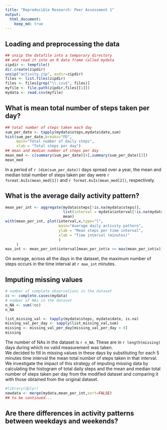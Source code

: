 ```yaml
---
title: "Reproducible Research: Peer Assessment 1"
output: 
  html_document:
    keep_md: true
---
```



## Loading and preprocessing the data

```r
## unzip the datafile into a temporary directory 
## and read it into an R data frame called mydata
zipdir <- tempfile()
dir.create(zipdir)
unzip("activity.zip", exdir=zipdir)
files <- list.files(zipdir)
files <- files[grep("\\.csv$", files)] 
myfile <- file.path(zipdir,files[[1]])
mydata <- read.csv(myfile)
```


## What is mean total number of steps taken per day?

```r
## total number of steps taken each day
sum_per_date <- tapply(mydata$steps,mydata$date,sum)
hist(sum_per_date,breaks="FD",
     main="Total number of daily steps",
     xlab = "Total steps per day")
## mean and median number of steps per day
mean_med <- c(summary(sum_per_date)[4],summary(sum_per_date)[3])
mean_med
```

In a period of `r (dim(sum_per_date))` days spread over a year,
the mean and median total number of steps taken per day were
`r format.AsIs(mean_med[1])` and `r format.AsIs(mean_med[2])`, 
respectively.

## What is the average daily activity pattern?

```r
mean_per_int <- aggregate(mydata$steps[!is.na(mydata$steps)],
                          list(interval = mydata$interval[!is.na(mydata$steps)]),
                          mean)
with(mean_per_int, plot(interval,x,type="l",
                        main="Average daily activity pattern",
                        ylab = "Mean steps per time interval",
                        xlab = "Time interval (minutes)"
                        )
     )
max_int <- mean_per_int$interval[mean_per_int$x >= max(mean_per_int$x)]
```

On average, across all the days in the dataset, the maximum number of steps
occurs in the time interval at `r max_int` minutes.

## Imputing missing values

```r
# number of complete observations in the dataset
cc <- complete.cases(mydata)
# number of NAs in the dataset
n_NA <- sum(!cc)
n_NA

list_missing_val <- tapply(mydata$steps, mydata$date, is.na)
missing_val_per_day <- sapply(list_missing_val,sum)
missing <- missing_val_per_day[missing_val_per_day > 0]
missing
```
The number of NAs in the dataset is `r n_NA`. These are in 
`r length(missing)` days during which no valid measurement was taken.  
We decided to fill in missing values in these days by substituting 
for each 5 minutes time interval the mean total number of steps taken 
in that interval. 
We investigate the impact of this strategy of imputing missing data by
calculating the histogram of total daily steps and the mean and median
total number of steps taken per day from the modified dataset and
comparing it with those obtained from the original dataset.

```r
#library(dplyr)
newdata <- merge(mydata,mean_per_int,sort=FALSE)
## to be continued...
```

## Are there differences in activity patterns between weekdays and weekends?

```r
```



